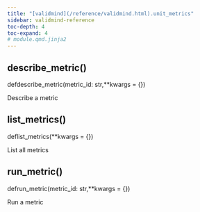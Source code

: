 ```yaml
---
title: "[validmind](/reference/validmind.html).unit_metrics"
sidebar: validmind-reference
toc-depth: 4
toc-expand: 4
# module.qmd.jinja2
---
```


<!-- function.qmd.jinja2 -->

## describe_metric[()]{.muted}

<!-- signatures.jinja2 -->

::: {.signature}

<span class="kw">def</span><span class="name">describe_metric</span>(<span class="params"><span class="n">metric_id</span><span class="p">: </span><!-- types.jinja2 - format_type --><span class="nb">str</span><span class="muted">,</span></span><span class="params"><span class="n">\*\*kwargs</span><span class="o"> = </span><span class="kc">{}</span></span>)

:::

<!-- docstring.jinja2 -->

Describe a metric

<!-- function.qmd.jinja2 -->

## list_metrics[()]{.muted}

<!-- signatures.jinja2 -->

::: {.signature}

<span class="kw">def</span><span class="name">list_metrics</span>(<span class="params"><span class="n">\*\*kwargs</span><span class="o"> = </span><span class="kc">{}</span></span>)

:::

<!-- docstring.jinja2 -->

List all metrics

<!-- function.qmd.jinja2 -->

## run_metric[()]{.muted}

<!-- signatures.jinja2 -->

::: {.signature}

<span class="kw">def</span><span class="name">run_metric</span>(<span class="params"><span class="n">metric_id</span><span class="p">: </span><!-- types.jinja2 - format_type --><span class="nb">str</span><span class="muted">,</span></span><span class="params"><span class="n">\*\*kwargs</span><span class="o"> = </span><span class="kc">{}</span></span>)

:::

<!-- docstring.jinja2 -->

Run a metric
